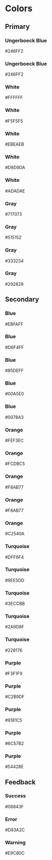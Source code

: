 
<Meta title="Design/Colors" />

<style>{`
  .title {
    color: #292729;
    font-size: 1.875rem;
    font-weight: 600;
    margin-bottom: 32px;
  }

  .sub-title {
    border: none;
    color: #292729;
    font-size: 1.5626rem;
    font-weight: 600;
    margin-bottom: 16px;
  }

  .container {
    display: flex;
    flex-direction: column;
    gap: 24px;
  }

  .container__row {
    display: flex;
    gap: 24px;
    margin-bottom: 32px;
  }

  @media only screen and (max-width: 767px) {
    .container__row {
      flex-direction: column;
    }
  }

  .color__bg {
    border: 1px solid #D8D9DA;
    border-radius: 3px;
    display: inline-block;
    height: 59px;
    margin-bottom: 8px;
    width: 208px;
  }

  .color__name {
    color: #292729;
    font-size: .875rem;
    font-weight: 600;
    margin-bottom: 4px;
  }

  .color__hex {
    color: #292729;
    font-size: .875rem;
  }

  @media only screen and (max-width: 767px) {
    .color__bg,
    .color__name,
    .color__hex {
      display: block;
      text-align: center;
      width: 100%;
    }
  }
`}</style>

<h1 className="title">
  Colors
</h1>

<h2 className="sub-title">
  Primary
</h2>

<div className="container">
  <div className="container__row">
    <div className="color">
      <span className="color__bg" style={{ 'background': '#246FF2' }} />
      <h3 className="color__name">Ungerboeck Blue</h3>
      <span className="color__hex">#246FF2</span>
    </div>
    <div className="color">
      <span className="color__bg" style={{ 'background': '#246FF2' }} />
      <h3 className="color__name">Ungerboeck Blue</h3>
      <span className="color__hex">#246FF2</span>
    </div>
  </div>

  <div className="container__row">
    <div className="color">
      <span className="color__bg" style={{ 'background': '#FFFFFF' }} />
      <h3 className="color__name">White</h3>
      <span className="color__hex">#FFFFFF</span>
    </div>
    <div className="color">
      <span className="color__bg" style={{ 'background': '#F5F5F5' }} />
      <h3 className="color__name">White</h3>
      <span className="color__hex">#F5F5F5</span>
    </div>
    <div className="color">
      <span className="color__bg" style={{ 'background': '#EBEAEB' }} />
      <h3 className="color__name">White</h3>
      <span className="color__hex">#EBEAEB</span>
    </div>
    <div className="color">
      <span className="color__bg" style={{ 'background': '#D8D9DA' }} />
      <h3 className="color__name">White</h3>
      <span className="color__hex">#D8D9DA</span>
    </div>
    <div className="color">
      <span className="color__bg" style={{ 'background': '#ADADAE' }} />
      <h3 className="color__name">White</h3>
      <span className="color__hex">#ADADAE</span>
    </div>
  </div>

  <div className="container__row">
    <div className="color">
      <span className="color__bg" style={{ 'background': '#717073' }} />
      <h3 className="color__name">Gray</h3>
      <span className="color__hex">#717073</span>
    </div>
    <div className="color">
      <span className="color__bg" style={{ 'background': '#515152' }} />
      <h3 className="color__name">Gray</h3>
      <span className="color__hex">#515152</span>
    </div>
    <div className="color">
      <span className="color__bg" style={{ 'background': '#333234' }} />
      <h3 className="color__name">Gray</h3>
      <span className="color__hex">#333234</span>
    </div>
    <div className="color">
      <span className="color__bg" style={{ 'background': '#292829' }} />
      <h3 className="color__name">Gray</h3>
      <span className="color__hex">#292829</span>
    </div>
  </div>
</div>

<h2 className="sub-title">
  Secondary
</h2>

<div className="container">
  <div className="container__row">
    <div className="color">
      <span className="color__bg" style={{ 'background': '#EBFAFF' }} />
      <h3 className="color__name">Blue</h3>
      <span className="color__hex">#EBFAFF</span>
    </div>
    <div className="color">
      <span className="color__bg" style={{ 'background': '#D6F4FF' }} />
      <h3 className="color__name">Blue</h3>
      <span className="color__hex">#D6F4FF</span>
    </div>
    <div className="color">
      <span className="color__bg" style={{ 'background': '#85DEFF' }} />
      <h3 className="color__name">Blue</h3>
      <span className="color__hex">#85DEFF</span>
    </div>
    <div className="color">
      <span className="color__bg" style={{ 'background': '#00A5E0' }} />
      <h3 className="color__name">Blue</h3>
      <span className="color__hex">#00A5E0</span>
    </div>
    <div className="color">
      <span className="color__bg" style={{ 'background': '#0078A3' }} />
      <h3 className="color__name">Blue</h3>
      <span className="color__hex">#0078A3</span>
    </div>
  </div>

  <div className="container__row">
    <div className="color">
      <span className="color__bg" style={{ 'background': '#FEF3EC' }} />
      <h3 className="color__name">Orange</h3>
      <span className="color__hex">#FEF3EC</span>
    </div>
    <div className="color">
      <span className="color__bg" style={{ 'background': '#FCDBC5' }} />
      <h3 className="color__name">Orange</h3>
      <span className="color__hex">#FCDBC5</span>
    </div>
    <div className="color">
      <span className="color__bg" style={{ 'background': '#F8AB77' }} />
      <h3 className="color__name">Orange</h3>
      <span className="color__hex">#F8AB77</span>
    </div>
    <div className="color">
      <span className="color__bg" style={{ 'background': '#F37520' }} />
      <h3 className="color__name">Orange</h3>
      <span className="color__hex">#F8AB77</span>
    </div>
    <div className="color">
      <span className="color__bg" style={{ 'background': '#C2540A' }} />
      <h3 className="color__name">Orange</h3>
      <span className="color__hex">#C2540A</span>
    </div>
  </div>

  <div className="container__row">
    <div className="color">
      <span className="color__bg" style={{ 'background': '#DFF6F4' }} />
      <h3 className="color__name">Turquoise</h3>
      <span className="color__hex">#DFF6F4</span>
    </div>
    <div className="color">
      <span className="color__bg" style={{ 'background': '#9EE5DD' }} />
      <h3 className="color__name">Turquoise</h3>
      <span className="color__hex">#9EE5DD</span>
    </div>
    <div className="color">
      <span className="color__bg" style={{ 'background': '#3ECCBB' }} />
      <h3 className="color__name">Turquoise</h3>
      <span className="color__hex">#3ECCBB</span>
    </div>
    <div className="color">
      <span className="color__bg" style={{ 'background': '#2A9D8F' }} />
      <h3 className="color__name">Turquoise</h3>
      <span className="color__hex">#2A9D8F</span>
    </div>
    <div className="color">
      <span className="color__bg" style={{ 'background': '#228176' }} />
      <h3 className="color__name">Turquoise</h3>
      <span className="color__hex">#228176</span>
    </div>
  </div>

  <div className="container__row">
    <div className="color">
      <span className="color__bg" style={{ 'background': '#F3F1F9' }} />
      <h3 className="color__name">Purple</h3>
      <span className="color__hex">#F3F1F9</span>
    </div>
    <div className="color">
      <span className="color__bg" style={{ 'background': '#C2B9DF' }} />
      <h3 className="color__name">Purple</h3>
      <span className="color__hex">#C2B9DF</span>
    </div>
    <div className="color">
      <span className="color__bg" style={{ 'background': '#9181C5' }} />
      <h3 className="color__name">Purple</h3>
      <span className="color__hex">#9181C5</span>
    </div>
    <div className="color">
      <span className="color__bg" style={{ 'background': '#6C57B2' }} />
      <h3 className="color__name">Purple</h3>
      <span className="color__hex">#6C57B2</span>
    </div>
    <div className="color">
      <span className="color__bg" style={{ 'background': '#54428E' }} />
      <h3 className="color__name">Purple</h3>
      <span className="color__hex">#54428E</span>
    </div>
  </div>
</div>

<h2 className="sub-title">
  Feedback
</h2>

<div className="container">
  <div className="container__row">
    <div className="color">
      <span className="color__bg" style={{ 'background': '#06843F' }} />
      <h3 className="color__name">Success</h3>
      <span className="color__hex">#06843F</span>
    </div>
    <div className="color">
      <span className="color__bg" style={{ 'background': '#D83A2C' }} />
      <h3 className="color__name">Error</h3>
      <span className="color__hex">#D83A2C</span>
    </div>
    <div className="color">
      <span className="color__bg" style={{ 'background': '#E9C80C' }} />
      <h3 className="color__name">Warning</h3>
      <span className="color__hex">#E9C80C</span>
    </div>
  </div>
</div>
